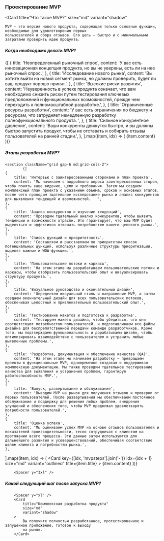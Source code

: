 
### Проектирование MVP

<Spacer y="xl" />

<Card
	title="Что такое MVP?"
	size="md"
	variant="shadow"
>
	MVP — это версия нового продукта, содержащая только основные функции, необходимые для удовлетворения первых
	пользователей и сбора отзывов. Его цель — быстро и с минимальными затратами проверить идею продукта.
</Card>

<Spacer y="3xl" />

##### Когда необходимо делать MVP?

<Spacer y="xl" />

<section className="grid gap-6 md:grid-cols-2">
	{[
		{
			title: 'Неопределенный рыночный спрос',
			content: 'У вас есть инновационная концепция продукта, но вы не уверены, есть ли на нее рыночный спрос.',
		},
		{
			title: 'Исследование нового рынка',
			content: 'Вы хотите выйти на новый сегмент рынка, но должны проверить, будет ли ваш продукт хорошо принят.',
		},
		{
			title: 'Высокие риски развития',
			content: 'Неуверенность в успехе продукта означает, что вам необходимо снизить риски путем тестирования ключевых предположений и функциональных возможностей, прежде чем переходить к полномасштабной разработке.',
		},
		{
			title: 'Ограниченные ресурсы разработки',
			content: 'У вас есть ограничения по бюджету и ресурсам, что затрудняет немедленную разработку полнофункционального продукта.	',
		},
		{
			title: 'Сильное конкурентное давление',
			content: 'Ваши конкуренты движутся быстро, и вы должны быстро запустить продукт, чтобы не отставать и собирать отзывы пользователей на ранней стадии.',
		},
	].map((item, idx) => (
		<Card
			key={[idx, 'mvpneed'].join('-')}
			size="md"
			variant="dark"
			title={item.title}
		>
			{item.content}
		</Card>
	))}
</section>

<Spacer y="3xl" />

##### Этапы разработки MVP?

<Spacer y="xl" />

    <section className="grid gap-6 md:grid-cols-2">
    		{[
    {
    	title: 'Интервью с заинтересованными сторонами и план проекта',
    	content: 'Мы начинаем с подробного опроса заинтересованных сторон, чтобы понять ваше видение, цели и требования. Затем мы создаем комплексный план проекта с указанием объема, сроков и основных этапов, после чего проводим тщательное исследование рынка и анализ конкурентов для выявления тенденций и возможностей.   ',
    },
    {
    	title: 'Анализ конкурентов и изучение тенденций',
    	content: 'Проводим тщательный анализ конкурентов, чтобы выявить тенденции и возможности отрасли. Это гарантирует, что ваш MVP будет выделяться и эффективно отвечать потребностям вашего целевого рынка.',
    },
    {
    	title: 'Список функций и приоритетность',
    	content: 'Составляем и расставляем по приоритетам список потенциальных функций, используя различные структуры приоритезации, выделяя важные и WOW-функции.',
    },
    {
    	title: 'Пользовательские потоки и каркасы',
    	content: 'На этом этапе мы разрабатываем пользовательские потоки и каркасы, чтобы отобразить пользовательский опыт и визуализировать структуру продукта.',
    },
    {
    	title: 'Визуальное руководство и окончательный дизайн',
    	content: 'Определяем визуальный стиль и направление MVP, а затем создаем окончательный дизайн для всех пользовательских потоков, обеспечивая целостный и привлекательный пользовательский опыт.',
    },
    {
    	title: 'Тестирование макетов и подготовка к разработке',
    	content: 'Тестируем макеты дизайна, чтобы убедиться, что они соответствуют потребностям пользователей, и подготавливаем все файлы дизайна для беспрепятственной передачи команде разработчиков. Кроме того, мы подтверждаем функциональность и дорабатываем дизайн, чтобы оптимизировать взаимодействие с пользователем и устранить любые выявленные проблемы.',
    },
    {
    	title: 'Разработка, документация и обеспечение качества (QA)',
    	content: 'На этом этапе мы начинаем разработку — превращаем проекты в функциональные MVP, одновременно создавая и поддерживая комплексную документацию. Мы также проводим тщательное тестирование качества для выявления и устранения проблем, гарантируя работоспособность MVP.',
    },
    {
    	title: 'Выпуск, развертывание и обслуживание',
    	content: 'Выводим MVP на рынок для получения отзывов и проверки от первых пользователей. После развертывания мы обеспечиваем постоянное обслуживание и поддержку для решения любых проблем, внедрения улучшений и обеспечения того, чтобы MVP продолжал удовлетворять потребности пользователей.',
    },
    {
    	title: 'Оценка успеха',
    	content: 'Мы оцениваем успех MVP на основе отзывов пользователей и показателей производительности, тесно сотрудничая с клиентом на протяжении всего процесса. Эти данные затем используются для дальнейшего развития и усовершенствований, обеспечивая соответствие целям клиента и потребностям рынка.',
    },

].map((item, idx) => (
<Card
key={[idx, 'mvpsteps'].join('-')}
idx={idx + 1}
size="md"
variant="outlined"
title={item.title} >
{item.content}
</Card>
))}
</section>

        <Spacer y="3xl" />

##### Какой следующий шаг после запуска MVP?

    	<Spacer y="xl" />
    	<Card
    		title="Комплексная разработка продукта"
    		size="md"
    		variant="shadow"
    	>
    		Вы получите полностью разработанное, протестированное и запущенное приложение, готовое к выходу
    		на рынок.
    	</Card>
